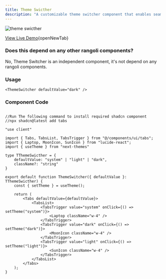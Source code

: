 ```yaml
---
title: Theme Swicther
description: "A customizable theme switcher component that enables seamless toggling between light and dark modes, To use the theme switcher, ensure you have **dark mode functionality set up** in your project. Follow the official **[shadcn dark mode setup guide](https://ui.shadcn.com/docs/dark-mode)** for proper configuration."  
---
```


<Frame>
  <img
    src="/images/theme-switcher.png"
    alt="theme swicther"
  />
</Frame>

[View Live Demo](https://rangoli-components.vercel.app/t/theme-switcher){openNewTab}


### Does this depend on any other rangoli components?
No, Theme Switcher is an independent component, it's not depend on any rangoli components.

### Usage
```tsx anyComponent.tsx
<ThemeSwitcher defaultValue="dark" />
```

### Component Code
```tsx @/app/components/ThemeSwitcher.tsx

//Run The following command to install required shadcn component
//npx shadcn@latest add tabs

"use client"

import { Tabs, TabsList, TabsTrigger } from "@/components/ui/tabs";
import { Laptop, MoonIcon, SunIcon } from "lucide-react";
import { useTheme } from "next-themes"

type TThemeSwicther = {
    defaultValue: "system" | "light" | "dark",
    className?: "string"
}

export default function ThemeSwitcher({ defaultValue }: TThemeSwicther) {
    const { setTheme } = useTheme();

    return (
        <Tabs defaultValue={defaultValue}>
            <TabsList>
                <TabsTrigger value="system" onClick={() => setTheme("system")}>
                    <Laptop className="w-4" />
                </TabsTrigger>
                <TabsTrigger value="dark" onClick={() => setTheme("dark")}>
                    <MoonIcon className="w-4" />
                </TabsTrigger>
                <TabsTrigger value="light" onClick={() => setTheme("light")}>
                    <SunIcon className="w-4" />
                </TabsTrigger>
            </TabsList>
        </Tabs>
    );
}
```

